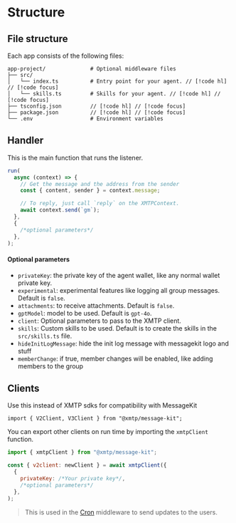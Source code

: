 # Structure

## File structure

Each app consists of the following files:

```
app-project/              # Optional middleware files
├── src/
│   └── index.ts          # Entry point for your agent. // [!code hl] // [!code focus]
│   └── skills.ts         # Skills for your agent. // [!code hl] // [!code focus]
├── tsconfig.json         // [!code hl] // [!code focus]
├── package.json          // [!code hl] // [!code focus]
└── .env                  # Environment variables
```

## Handler

This is the main function that runs the listener.

```jsx
run(
  async (context) => {
    // Get the message and the address from the sender
    const { content, sender } = context.message;

    // To reply, just call `reply` on the XMTPContext.
    await context.send(`gm`);
  },
  {
    /*optional parameters*/
  },
);
```

#### Optional parameters

- `privateKey`: the private key of the agent wallet, like any normal wallet private key.
- `experimental`: experimental features like logging all group messages. Default is `false`.
- `attachments`: to receive attachments. Default is `false`.
- `gptModel`: model to be used. Default is `gpt-4o`.
- `client`: Optional parameters to pass to the XMTP client.
- `skills`: Custom skills to be used. Default is to create the skills in the `src/skills.ts` file.
- `hideInitLogMessage`: hide the init log message with messagekit logo and stuff
- `memberChange`: if true, member changes will be enabled, like adding members to the group

## Clients

Use this instead of XMTP sdks for compatibility with MessageKit

```tsx
import { V2Client, V3Client } from "@xmtp/message-kit";
```

You can export other clients on run time by importing the `xmtpClient` function.

```jsx
import { xmtpClient } from "@xmtp/message-kit";

const { v2client: newClient } = await xmtpClient({
  {
    privateKey: /*Your private key*/,
    /*optional parameters*/
  },
);
```

> This is used in the [Cron](/middleware/cron) middleware to send updates to the users.
